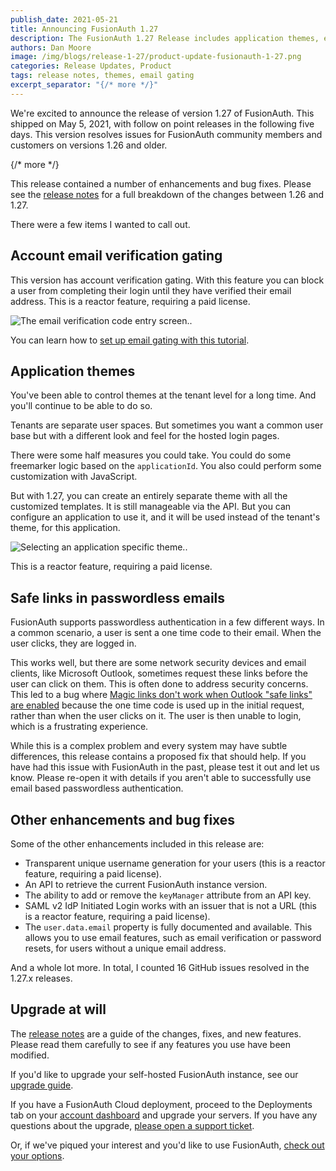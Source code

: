 ```yaml
---
publish_date: 2021-05-21 
title: Announcing FusionAuth 1.27
description: The FusionAuth 1.27 Release includes application themes, email gating, safe links fixes and more
authors: Dan Moore
image: /img/blogs/release-1-27/product-update-fusionauth-1-27.png
categories: Release Updates, Product
tags: release notes, themes, email gating
excerpt_separator: "{/* more */}"
---
```


We're excited to announce the release of version 1.27 of FusionAuth. This shipped on May 5, 2021, with follow on point releases in the following five days. This version resolves issues for FusionAuth community members and customers on versions 1.26 and older. 

{/* more */}

This release contained a number of enhancements and bug fixes. Please see the [release notes](/docs/release-notes/#version-1-27-0) for a full breakdown of the changes between 1.26 and 1.27. 

There were a few items I wanted to call out.

## Account email verification gating

This version has account verification gating. With this feature you can block a user from completing their login until they have verified their email address. This is a reactor feature, requiring a paid license. 

![The email verification code entry screen..](/img/blogs/release-1-27/email-verification-gate-screen-code-entry.png)

You can learn how to [set up email gating with this tutorial](/docs/lifecycle/manage-users/verification/gate-accounts-until-user-email-verified).

## Application themes

You've been able to control themes at the tenant level for a long time. And you'll continue to be able to do so.

Tenants are separate user spaces. But sometimes you want a common user base but with a different look and feel for the hosted login pages. 

There were some half measures you could take. You could do some freemarker logic based on the `applicationId`. You also could perform some customization with JavaScript.

But with 1.27, you can create an entirely separate theme with all the customized templates. It is still manageable via the API. But you can configure an application to use it, and it will be used instead of the tenant's theme, for this application.

![Selecting an application specific theme..](/img/blogs/release-1-27/application-themes.png)

This is a reactor feature, requiring a paid license.

## Safe links in passwordless emails

FusionAuth supports passwordless authentication in a few different ways. In a common scenario, a user is sent a one time code to their email. When the user clicks, they are logged in.

This works well, but there are some network security devices and email clients, like Microsoft Outlook, sometimes request these links before the user can click on them. This is often done to address security concerns. This led to a bug where [Magic links don't work when Outlook "safe links" are enabled](https://github.com/FusionAuth/fusionauth-issues/issues/629) because the one time code is used up in the initial request, rather than when the user clicks on it. The user is then unable to login, which is a frustrating experience.

While this is a complex problem and every system may have subtle differences, this release contains a proposed fix that should help. If you have had this issue with FusionAuth in the past, please test it out and let us know. Please re-open it with details if you aren't able to successfully use email based passwordless authentication.

## Other enhancements and bug fixes

Some of the other enhancements included in this release are:

* Transparent unique username generation for your users (this is a reactor feature, requiring a paid license).
* An API to retrieve the current FusionAuth instance version. 
* The ability to add or remove the `keyManager` attribute from an API key.
* SAML v2 IdP Initiated Login works with an issuer that is not a URL (this is a reactor feature, requiring a paid license).
* The `user.data.email` property is fully documented and available. This allows you to use email features, such as email verification or password resets, for users without a unique email address.

And a whole lot more. In total, I counted 16 GitHub issues resolved in the 1.27.x releases.

## Upgrade at will

The [release notes](/docs/release-notes/#version-1-27-0) are a guide of the changes, fixes, and new features. Please read them carefully to see if any features you use have been modified.

If you'd like to upgrade your self-hosted FusionAuth instance, see our [upgrade guide](/docs/operate/deploy/upgrade). 

If you have a FusionAuth Cloud deployment, proceed to the <Breadcrumb>Deployments</Breadcrumb> tab on your <a href="https://account.fusionauth.io/account/deployment/" target="_blank">account dashboard</a> and upgrade your servers. If you have any questions about the upgrade, <a href="https://account.fusionauth.io/account/support/" target="_blank">please open a support ticket</a>.

Or, if we've piqued your interest and you'd like to use FusionAuth, [check out your options](/pricing).
